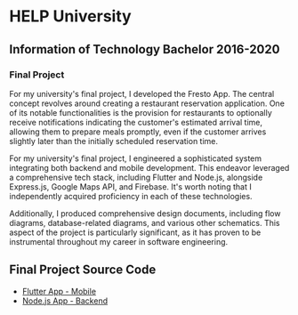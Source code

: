 # HELP University

## Information of Technology Bachelor 2016-2020

### Final Project

For my university's final project, I developed the Fresto App. The central
concept revolves around creating a restaurant reservation application. One of
its notable functionalities is the provision for restaurants to optionally
receive notifications indicating the customer's estimated arrival time, allowing
them to prepare meals promptly, even if the customer arrives slightly later than
the initially scheduled reservation time.

For my university's final project, I engineered a sophisticated system
integrating both backend and mobile development. This endeavor leveraged a
comprehensive tech stack, including Flutter and Node.js, alongside Express.js,
Google Maps API, and Firebase. It's worth noting that I independently acquired
proficiency in each of these technologies.

Additionally, I produced comprehensive design documents, including flow
diagrams, database-related diagrams, and various other schematics. This aspect
of the project is particularly significant, as it has proven to be instrumental
throughout my career in software engineering.

## Final Project Source Code

- [Flutter App - Mobile]()
- [Node.js App - Backend]()
